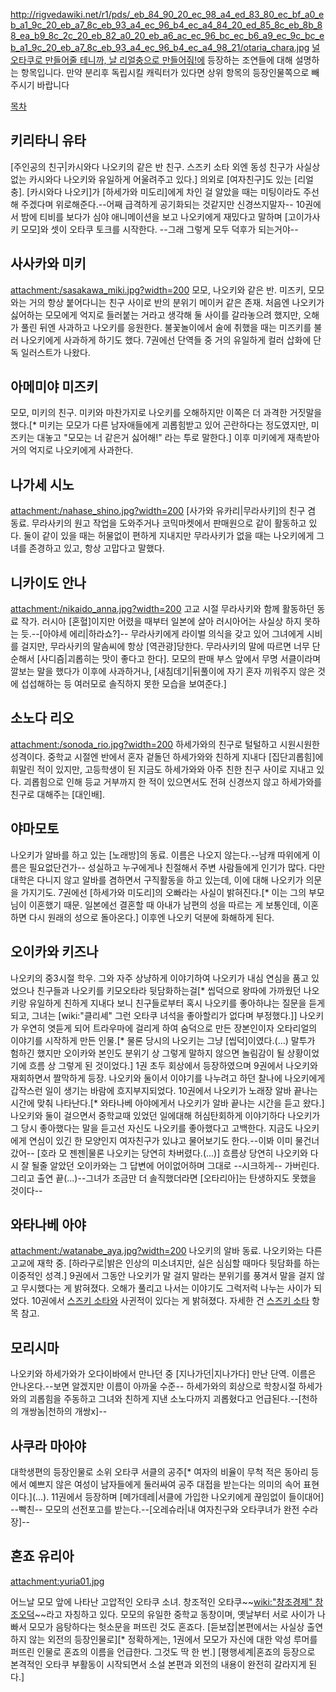 http://rigvedawiki.net/r1/pds/_eb_84_90_20_ec_98_a4_ed_83_80_ec_bf_a0_eb_a1_9c_20_eb_a7_8c_eb_93_a4_ec_96_b4_ec_a4_84_20_ed_85_8c_eb_8b_88_ea_b9_8c_2c_20_eb_82_a0_20_eb_a6_ac_ec_96_bc_ec_b6_a9_ec_9c_bc_eb_a1_9c_20_eb_a7_8c_eb_93_a4_ec_96_b4_ec_a4_98_21/otaria_chara.jpg
[[널 오타쿠로 만들어줄 테니까, 날 리얼충으로 만들어줘!]]에 등장하는 조연들에 대해 설명하는 항목입니다. 만약 분리후 독립시킬 캐릭터가 있다면 상위 항목의 등장인물쪽으로 빼주시기 바랍니다

[[목차]]
== 키리타니 유타 == 
[주인공의 친구|카시와다 나오키의 같은 반 친구. 스즈키 소타 외엔 동성 친구가 사실상 없는 카시와다 나오키와 유일하게 어울려주고 있다.] 의외로 [여자친구]도 있는 [리얼충]. [카시와다 나오키]가 [하세가와 미도리]에게 차인 걸 알았을 때는 미팅이라도 주선해 주겠다며 위로해준다.--어째 급격하게 공기화되는 것같지만 신경쓰지말자--
10권에서 밤에 티비를 보다가 심야 애니메이션을 보고 나오키에게 재밌다고 말하며 [고이가사키 모모]와 셋이 오타쿠 토크를 시작한다. --그래 그렇게 모두 덕후가 되는거야--


== 사사카와 미키 ==
attachment:/sasakawa_miki.jpg?width=200
모모, 나오키와 같은 반. 미즈키, 모모와는 거의 항상 붙어다니는 친구 사이로 반의 분위기 메이커 같은 존재. 처음엔 나오키가 싫어하는 모모에게 억지로 들러붙는 거라고 생각해 둘 사이를 갈라놓으려 했지만, 오해가 풀린 뒤엔 사과하고 나오키를 응원한다. 불꽃놀이에서 술에 취했을 때는 미즈키를 불러 나오키에게 사과하게 하기도 했다. 7권에선 단역들 중 거의 유일하게 컬러 삽화에 단독 일러스트가 나왔다.  
 
== 아메미야 미즈키 == 
모모, 미키의 친구. 미키와 마찬가지로 나오키를 오해하지만 이쪽은 더 과격한 거짓말을 했다.[* 미키는 모모가 다른 남자애들에게 괴롭힘받고 있어 곤란하다는 정도였지만, 미즈키는 대놓고 "모모는 너 같은거 싫어해!" 라는 투로 말한다.] 이후 미키에게 재촉받아 거의 억지로 나오키에게 사과한다.  


== 나가세 시노 ==
attachment:/nahase_shino.jpg?width=200
[사가와 유카리|무라사키]의 친구 겸 동료. 무라사키의 원고 작업을 도와주거나 코믹마켓에서 판매원으로 같이 활동하고 있다. 둘이 같이 있을 때는 허물없이 편하게 지내지만 무라사키가 없을 때는 나오키에게 그녀를 존경하고 있고, 항상 고맙다고 말했다. 

 
== 니카이도 안나 ==
attachment:/nikaido_anna.jpg?width=200
고교 시절 무라사키와 함께 활동하던 동료 작가. 러시아 [혼혈]이지만 어렸을 때부터 일본에 살아 러시아어는 사실상 하지 못하는 듯.--[아야세 에리|하라쇼?]-- 무라사키에게 라이벌 의식을 갖고 있어 그녀에게 시비를 걸지만, 무라사키의 말솜씨에 항상 [역관광]당한다. 무라사키의 말에 따르면 너무 단순해서 [사디즘|괴롭히는 맛이 좋다고 한다]. 모모의 판매 부스 앞에서 무명 서클이라며 깔보는 말을 했다가 이후에 사과하거나, [새침데기|뒤풀이에 자기 혼자 끼워주지 않은 것에 섭섭해하는 등 여러모로 솔직하지 못한 모습을 보여준다.]
 
== 소노다 리오 ==
attachment:/sonoda_rio.jpg?width=200
하세가와의 친구로 털털하고 시원시원한 성격이다. 중학교 시절엔 반에서 혼자 겉돌던 하세가와와 친하게 지내다 [집단괴롭힘]에 휘말린 적이 있지만, 고등학생이 된 지금도 하세가와와 아주 친한 친구 사이로 지내고 있다. 괴롭힘으로 인해 등교 거부까지 한 적이 있으면서도 전혀 신경쓰지 않고 하세가와를 친구로 대해주는 [대인배]. 

== 야마모토 ==
나오키가 알바를 하고 있는 [노래방]의 동료. 이름은 나오지 않는다.--남캐 따위에게 이름은 필요없단건가-- 성실하고 누구에게나 친절해서 주변 사람들에게 인기가 많다. 다만 대학은 다니지 않고 알바를 겸하면서 구직활동을 하고 있는데, 이에 대해 나오키가 의문을 가지기도. 7권에선 [하세가와 미도리]의 오빠라는 사실이 밝혀진다.[* 이는 그의 부모님이 이혼했기 때문. 일본에선 결혼할 때 아내가 남편의 성을 따르는 게 보통인데, 이혼하면 다시 원래의 성으로 돌아온다.] 이후엔 나오키 덕분에 화해하게 된다.    

== 오이카와 키즈나 ==
나오키의 중3시절 학우. 그와 자주 상냥하게 이야기하여 나오키가 내심 연심을 품고 있었으나 친구들과 나오키를 키모오타라 뒷담화하는걸[* 씹덕으로 왕따에 가까웠던 나오키랑 유일하게 친하게 지내다 보니 친구들로부터 혹시 나오키를 좋아하냐는 질문을 듣게 되고, 그녀는 [wiki:"클리셰" 그런 오타쿠 녀석을 좋아할리가 없다며 부정했다.]] 나오키가 우연히 엿듣게 되어 트라우마에 걸리게 하여 숨덕으로 만든 장본인이자 오타리얼의 이야기를 시작하게 만든 인물.[* 물론 당시의 나오키는 그냥 [씹덕]이였다.(...)  말투가 험하긴 했지만 오이카와 본인도 분위기 상 그렇게 말하지 않으면 놀림감이 될 상황이었기에 흐름 상 그렇게 된 것이었다.] 1권 초두 회상에서 등장하였으며 9권에서 나오키와 재회하면서 짤막하게 등장. 나오키와 둘이서 이야기를 나누려고 하던 찰나에 나오키에게 갑작스런 일이 생기는 바람에 흐지부지되었다. 10권에서 나오키가 노래장 알바 끝나는 시간에 맞춰 나타난다.[* 와타나베 아야에게서 나오키가 알바 끝나는 시간을 듣고 왔다.] 나오키와 둘이 걸으면서 중학교때 있었던 일에대해 허심탄회하게 이야기하다 나오키가 그 당시 좋아했다는 말을 듣고선 자신도 나오키를 좋아했다고 고백한다. 지금도 나오키에게 연심이 있긴 한 모양인지 여자친구가 있냐고 물어보기도 한다.--이봐 이미 물건너갔어-- [호라 모 젠젠|물론 나오키는 당연히 차버렸다.(...)] 흐름상 당연히 나오키와 다시 잘 될줄 알았던 오이카와는 그 답변에 어이없어하며 그대로 --시크하게-- 가버린다. 그리고 출연 끝(...)--그녀가 조금만 더 솔직했더라면 [오타리아]는 탄생하지도 못했을 것이다-- 

== 와타나베 아야 ==
attachment:/watanabe_aya.jpg?width=200
나오키의 알바 동료. 나오키와는 다른 고교에 재학 중. [하라구로|밝은 인상의 미소녀지만, 실은 심심할 때마다 뒷담화를 하는 이중적인 성격.] 9권에서 그동안 나오키가 말 걸지 말라는 분위기를 풍겨서 말을 걸지 않고 무시했다는 게 밝혀졌다. 오해가 풀리고 나서는 이야기도 그럭저럭 나누는 사이가 되었다. 10권에서 [[스즈키 소타]]와 사귄적이 있다는 게 밝혀졌다. 자세한 건 [[스즈키 소타]] 항목 참고.

== 모리시마 == 
나오키와 하세가와가 오다이바에서 만나던 중 [지나가던|지나가다] 만난 단역. 이름은 안나온다.--보면 알겠지만 이름이 아까울 수준-- 하세가와의 회상으로 학창시절 하세가와의 괴롭힘을 주동하고 그녀와 친하게 지낸 소노다까지 괴롭혔다고 언급된다.--[천하의 개쌍놈|천하의 개쌍x]-- 

== 사쿠라 마아야 == 
대학생편의 등장인물로 소위 오타쿠 서클의 공주[* 여자의 비율이 무척 적은 동아리 등에서 예쁘지 않은 여성이 남자들에게 둘러싸여 공주 대접을 받는다는 의미의 속어 표현이다.](...). 11권에서 등장하며 [메가데레|서클에 가입한 나오키에게 끊임없이 들이대어] --빡친-- 모모의 선전포고를 받는다.--[오레슈라|내 여자친구와 오타쿠녀가 완전 수라장]--

== 혼죠 유리아 == 
attachment:yuria01.jpg

어느날 모모 앞에 나타난 고압적인 오타쿠 소녀. 창조적인 오타쿠~~[[wiki:"창조경제" 창조오덕]]~~라고 자칭하고 있다. 모모의 유일한 중학교 동창이며, 옛날부터 서로 사이가 나빠서 모모가 음탕하다는 헛소문을 퍼뜨린 것도 혼죠다. [듣보잡|본편에서는 사실상 출연하지 않는 외전의 등장인물로][* 정확하게는, 1권에서 모모가 자신에 대한 악성 루머를 퍼뜨린 인물로 혼죠의 이름을 언급한다. 그것도 딱 한 번.] [평행세계|혼죠의 등장으로 본격적인 오타쿠 부활동이 시작되면서 소설 본편과 외전의 내용이 완전히 갈라지게 된다.] 
